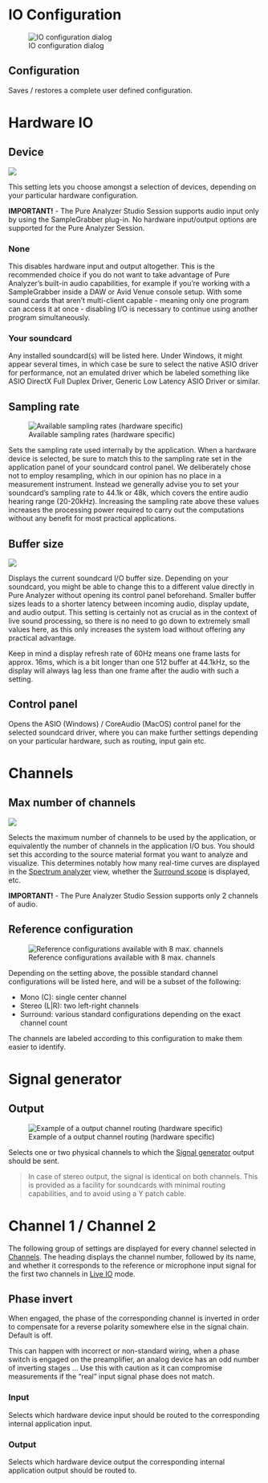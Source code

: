 # IO Configuration
![IO configuration dialog](https://media.githubusercontent.com/media/FLUX-SE/doc_images/main/Analyzer/Setup/IOSetup.png)

## Configuration
Saves / restores a complete user defined configuration.

# Hardware IO

## Device

![](https://media.githubusercontent.com/media/FLUX-SE/doc_images/main/Analyzer/Setup/Devices.png)

This setting lets you choose amongst a selection of devices, depending on your particular hardware configuration.

:::{.callout-warning}
 **IMPORTANT!** - The Pure Analyzer Studio Session supports audio input only by using the SampleGrabber plug-in. 
No hardware input/output options are supported for the Pure Analyzer Session.
:::

### None
This disables hardware input and output altogether. This is the recommended choice if you do not want to take advantage of Pure Analyzer's built-in audio capabilities, for example if you're working with a SampleGrabber inside a DAW or Avid Venue console setup. With some sound cards that aren't multi-client capable - meaning only one program can access it at once - disabling I/O is necessary to continue using another program simultaneously.

### Your soundcard
Any installed soundcard(s) will be listed here. Under Windows, it might appear several times, in which case be sure to select the native ASIO driver for performance, not an emulated driver which be labeled something like ASIO DirectX Full Duplex Driver, Generic Low Latency ASIO Driver or similar.



## Sampling rate
![Available sampling rates (hardware specific)](https://media.githubusercontent.com/media/FLUX-SE/doc_images/main/Analyzer/Setup/SamplingRate.png)

Sets the sampling rate used internally by the application. When a hardware device is selected, be sure to match this to the sampling rate set in the application panel of your soundcard control panel. We deliberately chose not to employ resampling, which in our opinion has no place in a measurement instrument. Instead we generally advise you to set your soundcard's sampling rate to 44.1k or 48k, which covers the entire audio hearing range (20-20kHz). Increasing the sampling rate above these values increases the processing power required to carry out the computations without any benefit for most practical applications.

## Buffer size
![](https://media.githubusercontent.com/media/FLUX-SE/doc_images/main/Analyzer/Setup/BufferSize.png)

Displays the current soundcard I/O buffer size. Depending on your soundcard, you might be able to change this to a different value directly in Pure Analyzer without opening its control panel beforehand. Smaller buffer sizes leads to a shorter latency between incoming audio, display update, and audio output. This setting is certainly not as crucial as in the context of live sound processing, so there is no need to go down to extremely small values here, as this only increases the system load without offering any practical advantage.

Keep in mind a display refresh rate of 60Hz means one frame lasts for approx. 16ms, which is a bit longer than one 512 buffer at 44.1kHz, so the display will always lag less than one frame after the audio with such a setting.

## Control panel
Opens the ASIO (Windows) / CoreAudio (MacOS) control panel for the selected soundcard driver, where you can make further settings depending on your particular hardware, such as routing, input gain etc.

# Channels

## Max number of channels
![](https://media.githubusercontent.com/media/FLUX-SE/doc_images/main/Analyzer/Setup/Channels.png)

Selects the maximum number of channels to be used by the application, or equivalently the number of channels in the application I/O bus. You should set this according to the source material format you want to analyze and visualize. This determines notably how many real-time curves are displayed in the [Spectrum analyzer](03_Spectrum_analyzer_01_Basic_principles.md) view, whether the [Surround scope](06_Nebula_Surround_scope_01_Usage.md) is displayed, etc.

:::{.callout-warning}
 **IMPORTANT!** - The Pure Analyzer Studio Session supports only 2 channels of audio.
:::

## Reference configuration
![Reference configurations available with 8 max. channels](https://media.githubusercontent.com/media/FLUX-SE/doc_images/main/Analyzer/Setup/ReferenceConfiguration.png)

Depending on the setting above, the possible standard channel configurations will be listed here, and will be a subset of the following:

* Mono (C): single center channel
* Stereo (L|R): two left-right channels
* Surround: various standard configurations depending on the exact channel count

The channels are labeled according to this configuration to make them easier to identify.

# Signal generator
## Output

![Example of a output channel routing (hardware specific)](https://media.githubusercontent.com/media/FLUX-SE/doc_images/main/Analyzer/Setup/OutputPatch.png)

Selects one or two physical channels to which the [Signal generator](12_Signal_generator_01_Signal_types.md) output should be sent.

>In case of stereo output, the signal is identical on both channels. This is provided as a facility for soundcards with minimal routing capabilities, and to avoid using a Y patch cable.

# Channel 1 / Channel 2
The following group of settings are displayed for every channel selected in [Channels](02_User_Interface_06_IO_Configuration?id=channels). The heading displays the channel number, followed by its name, and whether it corresponds to the reference or microphone input signal for the first two channels in [Live IO](11_Live_IO_00_Live_IO.md) mode.

## Phase invert
When engaged, the phase of the corresponding channel is inverted in order to compensate for a reverse polarity somewhere else in the signal chain. Default is off.

This can happen with incorrect or non-standard wiring, when a phase switch is engaged on the preamplifier, an analog device has an odd number of inverting stages … Use this with caution as it can compromise measurements if the “real” input signal phase does not match.

### Input
Selects which hardware device input should be routed to the corresponding internal application input.

### Output
Selects which hardware device output the corresponding internal application output should be routed to.


